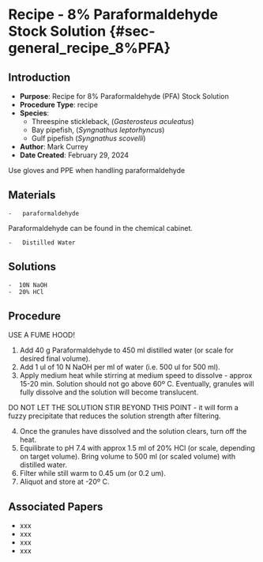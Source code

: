 # Recipe - 8% Paraformaldehyde Stock Solution {#sec-general_recipe_8%PFA}

## Introduction

-   **Purpose**: Recipe for 8% Paraformaldehyde (PFA) Stock Solution   
-   **Procedure Type**: recipe
-   **Species**:
    -   Threespine stickleback, (*Gasterosteus aculeatus*)
    -   Bay pipefish, (*Syngnathus leptorhyncus*)
    -   Gulf pipefish (*Syngnathus scovelli*)
-   **Author**: Mark Currey
-   **Date Created**: February 29, 2024



::: {.callout-Warning title="warning"}
Use gloves and PPE when handling paraformaldehyde 
:::

## Materials

    -   paraformaldehyde
    
::: {.callout-note title="Note"}
Paraformaldehyde can be found in the chemical cabinet. 
:::   
    -   Distilled Water


## Solutions

    -  10N NaOH
    -  20% HCl

## Procedure

::: {.callout-Warning title="warning"}
USE A FUME HOOD!
:::


1. Add 40 g Paraformaldehyde to 450 ml distilled water (or scale for desired final volume).
2. Add 1 ul of 10 N NaOH per ml of water (i.e. 500 ul for 500 ml).
3. Apply medium heat while stirring at medium speed to dissolve - approx 15-20 min.  Solution should not go above 60º C.  Eventually, granules will fully dissolve and the solution will become translucent.  

::: {.callout-Warning title="warning"}
DO NOT LET THE SOLUTION STIR BEYOND THIS POINT - it will form a fuzzy precipitate that reduces the solution strength after filtering.
:::
 
4. Once the granules have dissolved and the solution clears, turn off the heat. 
5. Equilibrate to pH 7.4 with approx 1.5 ml of 20% HCl (or scale, depending on target volume).  Bring volume to 500 ml (or scaled volume) with distilled water.  
6. Filter while still warm to 0.45 um (or 0.2 um).  
7. Aliquot and store at -20º C.  


## Associated Papers

- xxx
- xxx
- xxx
- xxx
